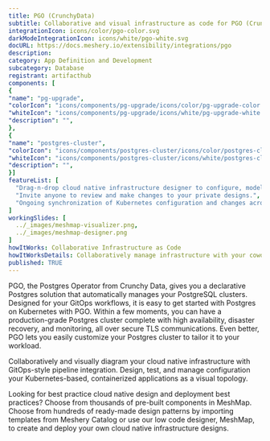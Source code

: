 ```yaml
---
title: PGO (CrunchyData)
subtitle: Collaborative and visual infrastructure as code for PGO (CrunchyData)
integrationIcon: icons/color/pgo-color.svg
darkModeIntegrationIcon: icons/white/pgo-white.svg
docURL: https://docs.meshery.io/extensibility/integrations/pgo
description: 
category: App Definition and Development
subcategory: Database
registrant: artifacthub
components: [
{
"name": "pg-upgrade",
"colorIcon": "icons/components/pg-upgrade/icons/color/pg-upgrade-color.svg",
"whiteIcon": "icons/components/pg-upgrade/icons/white/pg-upgrade-white.svg",
"description": "",
},
{
"name": "postgres-cluster",
"colorIcon": "icons/components/postgres-cluster/icons/color/postgres-cluster-color.svg",
"whiteIcon": "icons/components/postgres-cluster/icons/white/postgres-cluster-white.svg",
"description": "",
}]
featureList: [
  "Drag-n-drop cloud native infrastructure designer to configure, model, and deploy your workloads.",
  "Invite anyone to review and make changes to your private designs.",
  "Ongoing synchronization of Kubernetes configuration and changes across any number of clusters."
]
workingSlides: [
  ../_images/meshmap-visualizer.png,
  ../_images/meshmap-designer.png
]
howItWorks: Collaborative Infrastructure as Code
howItWorksDetails: Collaboratively manage infrastructure with your coworkers synchronously sharing the same designs.
published: TRUE
---
```

<p>
PGO, the Postgres Operator from Crunchy Data, gives you a declarative Postgres solution that automatically manages your PostgreSQL clusters. Designed for your GitOps workflows, it is easy to get started with Postgres on Kubernetes with PGO. Within a few moments, you can have a production-grade Postgres cluster complete with high availability, disaster recovery, and monitoring, all over secure TLS communications. Even better, PGO lets you easily customize your Postgres cluster to tailor it to your workload.
</p>
<p>
    Collaboratively and visually diagram your cloud native infrastructure with GitOps-style pipeline integration. Design, test, and manage configuration your Kubernetes-based, containerized applications as a visual topology.
</p>
<p>
    Looking for best practice cloud native design and deployment best practices? Choose from thousands of pre-built components in MeshMap. Choose from hundreds of ready-made design patterns by importing templates from Meshery Catalog or use our low code designer, MeshMap, to create and deploy your own cloud native infrastructure designs.
</p>
